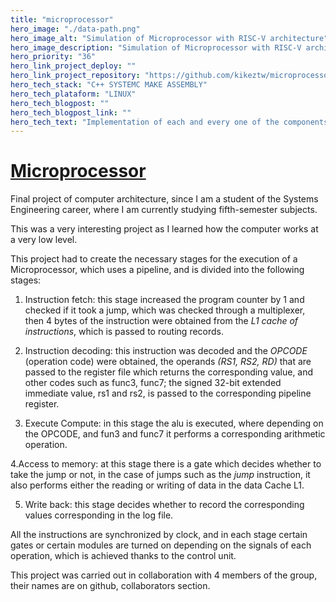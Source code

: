 ```yaml
---
title: "microprocessor"
hero_image: "./data-path.png"
hero_image_alt: "Simulation of Microprocessor with RISC-V architecture"
hero_image_description: "Simulation of Microprocessor with RISC-V architecture"
hero_priority: "36"
hero_link_project_deploy: ""
hero_link_project_repository: "https://github.com/kikeztw/microprocessor-arq-ula"
hero_tech_stack: "C++ SYSTEMC MAKE ASSEMBLY"
hero_tech_plataform: "LINUX"
hero_tech_blogpost: ""
hero_tech_blogpost_link: ""
hero_tech_text: "Implementation of each and every one of the components of the RISC-V data path."
---
```


# [Microprocessor](https://danyr59.github.io/microprocessor/ "microprocessor") 

Final project of computer architecture, since I am a student of the Systems Engineering career, where I am currently studying fifth-semester subjects.

This was a very interesting project as I learned how the computer works at a very low level.

This project had to create the necessary stages for the execution of a Microprocessor, which uses a pipeline, and is divided into the following stages:

1. Instruction fetch: this stage increased the program counter by 1 and checked if it took a jump, which was checked through a multiplexer, then 4 bytes of the instruction were obtained from the *L1 cache of instructions*, which is passed to routing records.

2. Instruction decoding: this instruction was decoded and the *OPCODE* \(operation code\) were obtained, the operands *\(RS1, RS2, RD\)* that are passed to the register file which returns the corresponding value, and other codes such as func3, func7; the signed 32-bit extended immediate value, rs1 and rs2, is passed to the corresponding pipeline register.

3. Execute Compute: in this stage the alu is executed, where depending on the OPCODE, and fun3 and func7 it performs a corresponding arithmetic operation.

4.Access to memory: at this stage there is a gate which decides whether to take the jump or not, in the case of jumps such as the *jump* instruction, it also performs either the reading or writing of data in the data Cache L1.

5. Write back: this stage decides whether to record the corresponding values corresponding in the log file.

All the instructions are synchronized by clock, and in each stage certain gates or certain modules are turned on depending on the signals of each operation, which is achieved thanks to the control unit.

This project was carried out in collaboration with 4 members of the group, their names are on github, collaborators section.
